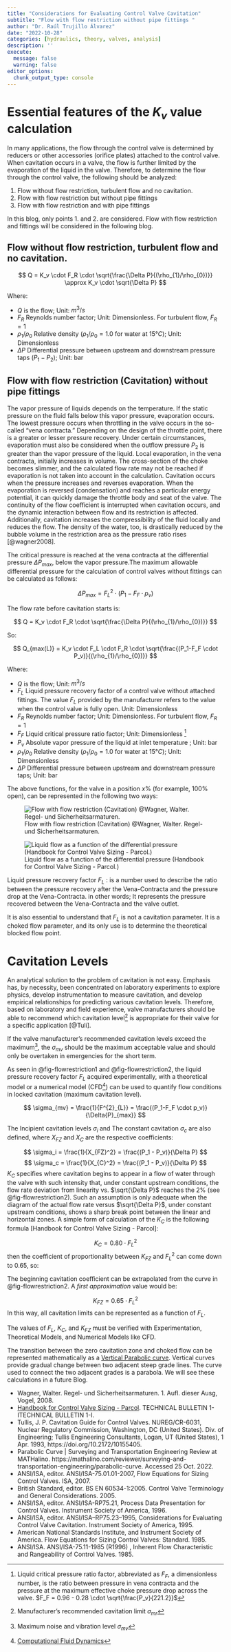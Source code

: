 ```yaml
---
title: "Considerations for Evaluating Control Valve Cavitation"
subtitle: "Flow with flow restriction without pipe fittings "
author: "Dr. Raúl Trujillo Álvarez"
date: "2022-10-28"
categories: [hydraulics, theory, valves, analysis]
description: ''
execute: 
  message: false
  warning: false
editor_options: 
  chunk_output_type: console
---
```


# Essential features of the $K_v$ value calculation

In many applications, the flow through the control valve is determined by reducers or other accessories (orifice plates) attached to the control valve. When cavitation occurs in a valve, the flow is further limited by the evaporation of the liquid in the valve. Therefore, to determine the flow through the control valve, the following should be analyzed:

1.  Flow without flow restriction, turbulent flow and no cavitation.
2.  Flow with flow restriction but without pipe fittings
3.  Flow with flow restriction and with pipe fittings

In this blog, only points 1. and 2. are considered. Flow with flow restriction and fittings will be considered in the following blog.

## Flow without flow restriction, turbulent flow and no cavitation.

$$
Q = K_v \cdot F_R \cdot \sqrt{\frac{\Delta P}{(\rho_{1}/\rho_{0})}} \approx  K_v \cdot \sqrt{\Delta P}
$$

Where:

-   $Q$ is the flow; Unit: $m^3/s$
-   $F_R$ Reynolds number factor; Unit: Dimensionless. For turbulent flow, $F_R = 1$
-   $\rho_{1}/\rho_{0}$ Relative density ($\rho_{1}/\rho_{0} = 1.0$ for water at $15°C$); Unit: Dimensionless
-   $\Delta P$ Differential pressure between upstream and downstream pressure taps $(P_1-P_2)$; Unit: bar

## Flow with flow restriction (Cavitation) without pipe fittings

The vapor pressure of liquids depends on the temperature. If the static pressure on the fluid falls below this vapor pressure, evaporation occurs. The lowest pressure occurs when throttling in the valve occurs in the so-called "vena contracta." Depending on the design of the throttle point, there is a greater or lesser pressure recovery. Under certain circumstances, evaporation must also be considered when the outflow pressure $P_2$ is greater than the vapor pressure of the liquid. Local evaporation, in the vena contracta, initially increases in volume. The cross-section of the choke becomes slimmer, and the calculated flow rate may not be reached if evaporation is not taken into account in the calculation. Cavitation occurs when the pressure increases and reverses evaporation. When the evaporation is reversed (condensation) and reaches a particular energy potential, it can quickly damage the throttle body and seat of the valve. The continuity of the flow coefficient is interrupted when cavitation occurs, and the dynamic interaction between flow and its restriction is affected. Additionally, cavitation increases the compressibility of the fluid locally and reduces the flow. The density of the water, too, is drastically reduced by the bubble volume in the restriction area as the pressure ratio rises \[\@wagner2008\].

The critical pressure is reached at the vena contracta at the differential pressure $\Delta{P}_{max}$, below the vapor pressure.The maximum allowable differential pressure for the calculation of control valves without fittings can be calculated as follows:

$$
\Delta{P}_{max}=F^{2}_{L} \cdot (P_1-F_F \cdot p_v)
$$

The flow rate before cavitation starts is:

$$
Q = K_v \cdot F_R \cdot \sqrt{\frac{\Delta P}{(\rho_{1}/\rho_{0})}}
$$

So:

$$
Q_{max(L)} = K_v \cdot F_L \cdot F_R \cdot \sqrt{\frac{(P_1-F_F \cdot P_v)}{(\rho_{1}/\rho_{0})}}
$$

Where:

-   $Q$ is the flow; Unit: $m^3/s$
-   $F_L$ Liquid pressure recovery factor of a control valve without attached fittings. The value $F_L$ provided by the manufacturer refers to the value when the control valve is fully open. Unit: Dimensionless
-   $F_R$ Reynolds number factor; Unit: Dimensionless. For turbulent flow, $F_R = 1$
-   $F_F$ Liquid critical pressure ratio factor; Unit: Dimensionless [^4]
-   $P_v$ Absolute vapor pressure of the liquid at inlet temperature ; Unit: bar
-   $\rho_{1}/\rho_{0}$ Relative density ($\rho_{1}/\rho_{0} = 1.0$ for water at $15°C$); Unit: Dimensionless
-   $\Delta P$ Differential pressure between upstream and downstream pressure taps; Unit: bar

The above functions, for the valve in a position $x\%$ (for example, $100\%$ open), can be represented in the following two ways:

![Flow with flow restriction (Cavitation) @Wagner, Walter. Regel- und Sicherheitsarmaturen.](Flow_with_restriction_01.png){#fig-flowrestriction1}

![Liquid flow as a function of the differential pressure (Handbook for Control Valve Sizing - Parcol.)](Flow_with_restriction_02.png){#fig-flowrestriction2}

::: callout-note
Liquid pressure recovery factor $F_L$ : is a number used to describe the ratio between the pressure recovery after the Vena-Contracta and the pressure drop at the Vena-Contracta. in other words; It represents the pressure recovered between the Vena-Contracta and the valve outlet.

It is also essential to understand that $F_L$ is not a cavitation parameter. It is a choked flow parameter, and its only use is to determine the theoretical blocked flow point.
:::

# Cavitation Levels

An analytical solution to the problem of cavitation is not easy. Emphasis has, by necessity, been concentrated on laboratory experiments to explore physics, develop instrumentation to measure cavitation, and develop empirical relationships for predicting various cavitation levels. Therefore, based on laboratory and field experience, valve manufacturers should be able to recommend which cavitation level[^1] is appropriate for their valve for a specific application [@Tuli].

If the valve manufacturer's recommended cavitation levels exceed the maximum[^2], the $\sigma_{mv}$ should be the maximum acceptable value and should only be overtaken in emergencies for the short term.

As seen in @fig-flowrestriction1 and @fig-flowrestriction2, the liquid pressure recovery factor $F_L$ acquired experimentally, with a theoretical model or a numerical model (CFD[^3]) can be used to quantify flow conditions in locked cavitation (maximum cavitation level).

$$
\sigma_{mv} = \frac{1}{F^{2}_{L}} = \frac{(P_1-F_F \cdot p_v)}{\Delta{P}_{max}}
$$

The Incipient cavitation levels $\sigma_{i}$ and The constant cavitation $\sigma_{c}$ are also defined, where $X_{FZ}$ and $X_{C}$ are the respective coefficients:

$$
\sigma_i =  \frac{1}{X_{FZ}^2} = \frac{(P_1 - P_v)}{\Delta P} 
$$ $$
\sigma_c = \frac{1}{X_{C}^2} = \frac{(P_1 - P_v)}{\Delta P} 
$$ $K_C$ specifies where cavitation begins to appear in a flow of water through the valve with such intensity that, under constant upstream conditions, the flow rate deviation from linearity vs. $\sqrt{\Delta P}$ reaches the $2\%$ (see @fig-flowrestriction2). Such an assumption is only adequate when the diagram of the actual flow rate versus $\sqrt{\Delta P}$, under constant upstream conditions, shows a sharp break point between the linear and horizontal zones. A simple form of calculation of the $K_C$ is the following formula \[Handbook for Control Valve Sizing - Parcol\]:

$$
K_C = 0.80 \cdot F_L^2
$$ then the coefficient of proportionality between $K_{FZ}$ and $F_L^2$ can come down to $0.65$, so:

The beginning cavitation coefficient can be extrapolated from the curve in @fig-flowrestriction2. A *first approximation* value would be:

$$
K_{FZ} = 0.65 \cdot F_L^2
$$ In this way, all cavitation limits can be represented as a function of $F_L$.

::: callout-important
The values of $F_L$, $K_C$, and $K_{FZ}$ must be verified with Experimentation, Theoretical Models, and Numerical Models like CFD.
:::

::: callout-note
The transition between the zero cavitation zone and choked flow can be represented mathematically as a [Vertical Parabolic curve](https://mathalino.com/reviewer/surveying-and-transportation-engineering/parabolic-curve#:~:text=Vertical%20Parabolic%20Curve&text=which%20is%20interpreted%20as%20rate,rate%20of%20change%20of%20slope.&text=L%20%3D%20length%20of%20parabolic%20curve,corresponds%20to%20the%20plan%20distance.). Vertical curves provide gradual change between two adjacent steep grade lines. The curve used to connect the two adjacent grades is a parabola. We will see these calculations in a future Blog.
:::

::: {#refs}
-   Wagner, Walter. Regel- und Sicherheitsarmaturen. 1. Aufl. dieser Ausg, Vogel, 2008.
-   [Handbook for Control Valve Sizing - Parcol](https://www.parcol.com/docs/ACA0101_gb.pdf). TECHNICAL BULLETIN 1-ITECHNICAL BULLETIN 1-I.
-   Tullis, J. P. Cavitation Guide for Control Valves. NUREG/CR-6031, Nuclear Regulatory Commission, Washington, DC (United States). Div. of Engineering; Tullis Engineering Consultants, Logan, UT (United States), 1 Apr. 1993, https://doi.org/10.2172/10155405.
- Parabolic Curve | Surveying and Transportation Engineering Review at MATHalino. https://mathalino.com/reviewer/surveying-and-transportation-engineering/parabolic-curve. Accessed 25 Oct. 2022.
-   ANSI/ISA, editor. ANSI/ISA-75.01.01-2007, Flow Equations for Sizing Control Valves. ISA, 2007.
-   British Standard, editor. BS EN 60534-1:2005. Control Valve Terminology and General Considerations. 2005.
-   ANSI/ISA, editor. ANSI/ISA-RP75.21, Process Data Presentation for Control Valves. Instrument Society of America, 1996.
-   ANSI/ISA, editor. ANSI/ISA--RP75.23--1995, Considerations for Evaluating Control Valve Cavitation. Instrument Society of America, 1995.
-   American National Standards Institute, and Instrument Society of America. Flow Equations for Sizing Control Valves: Standard. 1985.
-   ANSI/ISA. ANSI/ISA-75.11-1985 (R1996) , Inherent Flow Characteristic and Rangeability of Control Valves. 1985.
:::

[^1]: Manufacturer's recommended cavitation limit $\sigma_{mr}$
[^2]: Maximum noise and vibration level $\sigma_{mv}$
[^3]: [Computational Fluid Dynamics](https://en.wikipedia.org/wiki/Computational_fluid_dynamics)
[^4]: Liquid critical pressure ratio factor, abbreviated as $F_F$, a dimensionless number, is the ratio between pressure in vena contracta and the pressure at the maximum effective choke pressure drop across the valve. $F_F = 0.96 - 0.28 \cdot \sqrt{\frac{P_v}{221.2}}$

